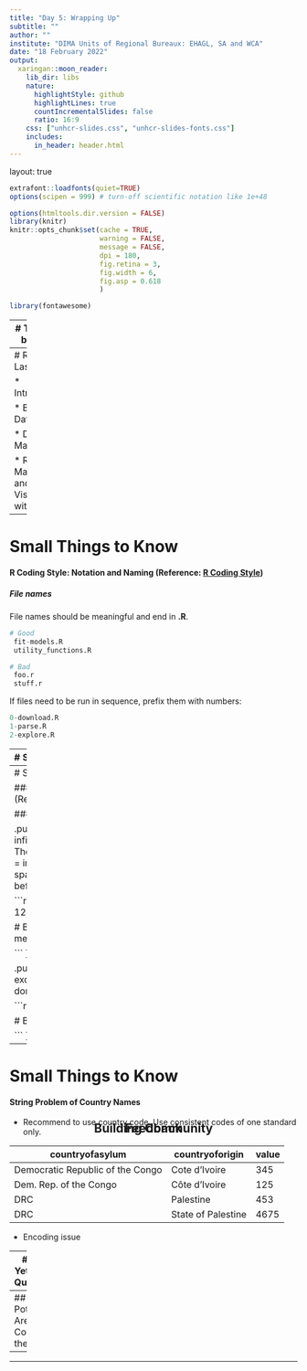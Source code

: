```yaml
---
title: "Day 5: Wrapping Up"
subtitle: ""
author: ""
institute: "DIMA Units of Regional Bureaux: EHAGL, SA and WCA"
date: "18 February 2022"
output:
  xaringan::moon_reader:
    lib_dir: libs
    nature:
      highlightStyle: github
      highlightLines: true
      countIncrementalSlides: false
      ratio: 16:9
    css: ["unhcr-slides.css", "unhcr-slides-fonts.css"]
    includes:
      in_header: header.html    
---
```

layout: true

<div class="my-footer"><span></span></div> 

<style type="text/css">

h2 {
  text-align: center;
  position: fixed;
  top: 50%;
  left: 50%;
  transform: translate(-50%, -50%);
}
}
</style>

```r
extrafont::loadfonts(quiet=TRUE)
options(scipen = 999) # turn-off scientific notation like 1e+48

options(htmltools.dir.version = FALSE)
library(knitr)
knitr::opts_chunk$set(cache = TRUE, 
                      warning = FALSE, 
                      message = FALSE, 
                      dpi = 180,
                      fig.retina = 3,
                      fig.width = 6,
                      fig.asp = 0.618
                      )

library(fontawesome)

```

---
# Today will be about:

* Recap of Last 4 Days

* Small Things to Know
  + R Coding Style
  + Strings and Country Names

* Not Yet Asked Questions

* Potential Areas to Cover in the Future

* Building Community

* Feedback

---
# Recap of Last 4 Days

* Introduction

* Basics and Data Import

* Data Manipulation

* R Markdown and Visualisation with ggplot2

---
# Small Things to Know

#### R Coding Style: Notation and Naming (Reference: [R Coding Style](https://rstudio-pubs-static.s3.amazonaws.com/390511_286f47c578694d3dbd35b6a71f3af4d6.html#))

##### File names

File names should be meaningful and end in **.R**.

```r
# Good
 fit-models.R
 utility_functions.R

# Bad
 foo.r
 stuff.r

```

If files need to be run in sequence, prefix them with numbers:

```r
0-download.R
1-parse.R
2-explore.R

```

---
# Small Things to Know

#### R Coding Style: Notation and Naming (Reference: [R Coding Style](https://rstudio-pubs-static.s3.amazonaws.com/390511_286f47c578694d3dbd35b6a71f3af4d6.html#))

##### Object names

.pull-left[
Variable and function names should be lowercase. Use an underscore (_) to separate words within a name. Generally, **variable** names should be **nouns** and **function** names should be **verbs**. 

```r
# Good
day_one
day_1
dayOne

# Bad
first_day_of_the_month
dayone
djm1

```
]

.pull-right[
Where possible, avoid using names of existing functions and variables. Doing so will cause confusion for the readers of your code.

```r
# Bad
T <- FALSE
c <- 10
mean <- function(x) sum(x)

```
]

---
# Small Things to Know

#### R Coding Style: Syntax (Reference: [R Coding Style](https://rstudio-pubs-static.s3.amazonaws.com/390511_286f47c578694d3dbd35b6a71f3af4d6.html#))

##### Spacing

.pull-left[
Place spaces around all infix operators (=, +, -, <-, etc.). The same rule applies when using = in function calls. Always put a space after a comma, and never before (just like in regular English).

```r
# Good
average <- mean(feet / 12 + inches, na.rm = TRUE)

# Bad
average<-mean(feet/12+inches,na.rm=TRUE)

```
]

.pull-right[
There's a small exception to this rule: :, :: and ::: don't need spaces around them.

```r
# Good
x <- 1:10
base::get

# Bad
x <- 1 : 10
base :: get

```
]


---
# Small Things to Know

#### String Problem of Country Names

* Recommend to use country code. Use consistent codes of one standard only.

countryofasylum | countryoforigin | value
----------------|----------|--------
Democratic Republic of the Congo | Cote d'Ivoire | 345
Dem. Rep. of the Congo | Côte d'Ivoire | 125
DRC | Palestine | 453
DRC | State of Palestine | 4675

* Encoding issue

---
## Not Yet Asked Questions

---
## Potential Areas to Cover in the Future

---
## Building Community

---
## Feedback

